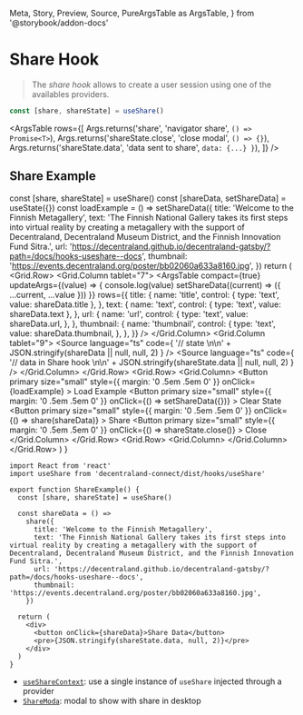   Meta,
  Story,
  Preview,
  Source,
  PureArgsTable as ArgsTable,
} from '@storybook/addon-docs'

<Meta title="Hooks/useShare" />

# Share Hook

> The _share hook_ allows to create a user session using one of the availables providers.

```ts
const [share, shareState] = useShare()
```

<ArgsTable
  rows={[
    Args.returns('share', 'navigator share', `() => Promise<T>`),
    Args.returns('shareState.close', 'close modal', `() => {}`),
    Args.returns('shareState.data', 'data sent to share', `data: {...} }`),
  ]}
/>

## Share Example

  const [share, shareState] = useShare()
  const [shareData, setShareData] = useState({})
  const loadExample = () =>
    setShareData({
      title: 'Welcome to the Finnish Metagallery',
      text: 'The Finnish National Gallery takes its first steps into virtual reality by creating a metagallery with the support of Decentraland, Decentraland Museum District, and the Finnish Innovation Fund Sitra.',
      url: 'https://decentraland.github.io/decentraland-gatsby/?path=/docs/hooks-useshare--docs',
      thumbnail: 'https://events.decentraland.org/poster/bb02060a633a8160.jpg',
    })
  return (
    <IntlStorybookProvider>
      <Container>
        <Grid>
          <Grid.Row>
            <Grid.Column tablet="7">
              <ArgsTable
                compact={true}
                updateArgs={(value) => {
                  console.log(value)
                  setShareData((current) => ({ ...current, ...value }))
                }}
                rows={{
                  title: {
                    name: 'title',
                    control: { type: 'text', value: shareData.title },
                  },
                  text: {
                    name: 'text',
                    control: { type: 'text', value: shareData.text },
                  },
                  url: {
                    name: 'url',
                    control: {
                      type: 'text',
                      value: shareData.url,
                    },
                  },
                  thumbnail: {
                    name: 'thumbnail',
                    control: {
                      type: 'text',
                      value: shareData.thumbnail,
                    },
                  },
                }}
              />
            </Grid.Column>
            <Grid.Column tablet="9">
              <Source
                language="ts"
                code={
                  '// state \n\n' + JSON.stringify(shareData || null, null, 2)
                }
              />
              <Source
                language="ts"
                code={
                  '// data in Share hook \n\n' +
                  JSON.stringify(shareState.data || null, null, 2)
                }
              />
            </Grid.Column>
          </Grid.Row>
          <Grid.Row>
            <Grid.Column>
              <Button
                primary
                size="small"
                style={{ margin: '0 .5em .5em 0' }}
                onClick={loadExample}
              >
                Load Example
              </Button>
              <Button
                primary
                size="small"
                style={{ margin: '0 .5em .5em 0' }}
                onClick={() => setShareData({})}
              >
                Clear State
              </Button>
              <Button
                primary
                size="small"
                style={{ margin: '0 .5em .5em 0' }}
                onClick={() => share(shareData)}
              >
                Share
              </Button>
              <Button
                primary
                size="small"
                style={{ margin: '0 .5em .5em 0' }}
                onClick={() => shareState.close()}
              >
                Close
              </Button>
            </Grid.Column>
          </Grid.Row>
          <Grid.Row>
            <Grid.Column>
              <ModalContainer
                data={shareState.data}
                close={shareState.close}
                Modal={ShareModal}
              />
            </Grid.Column>
          </Grid.Row>
        </Grid>
      </Container>
    </IntlStorybookProvider>
  )
}

<ShareExample />

```tsx dark=true
import React from 'react'
import useShare from 'decentraland-connect/dist/hooks/useShare'

export function ShareExample() {
  const [share, shareState] = useShare()

  const shareData = () =>
    share({
      title: 'Welcome to the Finnish Metagallery',
      text: 'The Finnish National Gallery takes its first steps into virtual reality by creating a metagallery with the support of Decentraland, Decentraland Museum District, and the Finnish Innovation Fund Sitra.',
      url: 'https://decentraland.github.io/decentraland-gatsby/?path=/docs/hooks-useshare--docs',
      thumbnail: 'https://events.decentraland.org/poster/bb02060a633a8160.jpg',
    })

  return (
    <div>
      <button onClick={shareData}>Share Data</button>
      <pre>{JSON.stringify(shareState.data, null, 2)}</pre>
    </div>
  )
}
```

- [`useShareContext`](./?path=/docs/context-share-usesharecontext--docs): use a single instance of `useShare` injected through a provider
- [`ShareModa`](./?path=/docs/components-modal-sharemodal--share-url): modal to show with share in desktop
